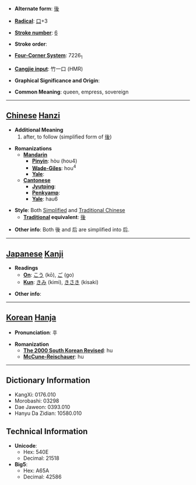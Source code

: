 * '''Alternate form''': [[後]]

* '''[[Wiktionary:Chinese radical index| Radical]]''': [[Wiktionary:Chinese radical index 口|口]]+3

* '''[[Wiktionary:Chinese total strokes index|Stroke number]]''': [[Wiktionary:Chinese total strokes index 6|6]]

* '''Stroke order''': 

* '''[[Wiktionary:Chinese four corner index|Four-Corner System]]''': 7226<sub>1</sub>

* '''[[Wiktionary:Chinese Cangjie index|Cangjie input]]''': 竹一口 (HMR)

* '''Graphical Significance and Origin''': 

* '''Common Meaning''': queen, empress, sovereign

----

== [[Chinese]] [[Hanzi]] ==

* '''Additional Meaning'''
*# after, to follow (simplified form of [[後]])

* '''Romanizations'''
** '''[[Mandarin]]'''
*** '''[[Pinyin]]''': hòu (hou4)
*** '''[[Wade-Giles]]''': hou<sup>4</sup>
*** '''[[Yale]]''': 
** '''[[Cantonese]]'''
*** '''[[Jyutping]]''':
*** '''[[Penkyamp]]''': 
*** '''[[Yale]]''': hau6

* '''Style''': Both [[Simplified Chinese|Simplified]] and [[Traditional Chinese]]
** '''[[Traditional Chinese|Traditional]] equivalent''': [[後]]

* '''Other info''': Both 後 and 后 are simplified into 后.

----

== [[Japanese]] [[Kanji]] ==

* '''Readings'''
** '''[[On]]''': [[こう]] (kō), [[ご]] (go)
** '''[[Kun]]''': [[きみ]] (kimi), [[きさき]] (kisaki)

* '''Other info''':  

----

== [[Korean]] [[Hanja]] ==

* '''Pronunciation''': 후

* '''Romanization'''
** '''[[The 2000 South Korean Revised Romanization|The 2000 South Korean Revised]]''': hu
** '''[[McCune-Reischauer]]''': hu

----

== Dictionary Information ==

* KangXi: 0176.010
* Morobashi: 03298
* Dae Jaweon: 0393.010
* Hanyu Da Zidian: 10580.010

== Technical Information ==

* '''Unicode''':
** Hex: 540E
** Decimal: 21518
* '''Big5''':
** Hex: A65A
** Decimal: 42586